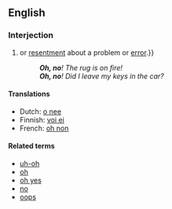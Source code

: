 ==English==

===Interjection===
{{en-intj|pos=[[Oh]] [[no]]}}

# {{non-gloss definition|An exclamation or expression of [[alarm]], [[concern]]{{,}} or [[resentment]] about a problem or [[error]].}}
#: '''''Oh, no'''! The rug is on fire!''
#: '''''Oh, no'''! Did I leave my keys in the car?''

====Translations====
{{trans-top|exclamation of alarm or concern}}
*Dutch: [[o nee]]
*Finnish: [[voi ei]]
*French: [[oh non]]
{{trans-mid}}
{{trans-bottom}}

====Related terms====
*[[uh-oh]]
*[[oh]]
*[[oh yes]]
*[[no]]
*[[oops]]